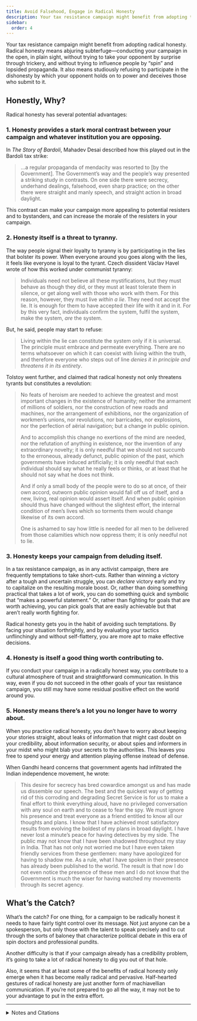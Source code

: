 ```yaml
---
title: Avoid Falsehood, Engage in Radical Honesty
description: Your tax resistance campaign might benefit from adopting the tactic of radical honesty.
sidebar:
  order: 4
---
```

Your tax resistance campaign might benefit from adopting radical honesty.
Radical honesty means abjuring subterfuge—conducting your campaign in the open, in plain sight, without trying to take your opponent by surprise through trickery, and without trying to influence people by “spin” and lopsided propaganda.
It also means studiously refusing to participate in the dishonesty by which your opponent holds on to power and deceives those who submit to it.

## Honestly, Why?

Radical honesty has several potential advantages:

### 1. Honesty provides a stark moral contrast between your campaign and whatever institution you are opposing.

In <i>The Story of Bardoli</i>, Mahadev Desai described how this played out in the Bardoli tax strike:

> …a regular propaganda of mendacity was resorted to [by the Government].
> The Government’s way and the people’s way presented a striking study in contrasts.
> On one side there were secrecy, underhand dealings, falsehood, even sharp practice; on the other there were straight and manly speech, and straight action in broad daylight.

This contrast can make your campaign more appealing to potential resisters and to bystanders, and can increase the morale of the resisters in your campaign.

### 2. Honesty itself is a threat to tyranny.

The way people signal their loyalty to tyranny is by participating in the lies that bolster its power.
When everyone around you goes along with the lies, it feels like everyone is loyal to the tyrant.
Czech dissident Václav Havel wrote of how this worked under communist tyranny:

> Individuals need not believe all these mystifications, but they must behave as though they did, or they must at least tolerate them in silence, or get along well with those who work with them.
> For this reason, however, they must live <em>within a lie</em>.
> They need not accept the lie.
> It is enough for them to have accepted their life with it and in it.
> For by this very fact, individuals confirm the system, fulfil the system, make the system, <em>are</em> the system.

But, he said, people may start to refuse:

> Living within the lie can constitute the system only if it is universal.
> The principle must embrace and permeate everything.
> There are no terms whatsoever on which it can coexist with living within the truth, and therefore everyone who steps out of line <em>denies it in principle and threatens it in its entirety</em>.

Tolstoy went further, and claimed that radical honesty not only threatens tyrants but constitutes a revolution:

> No feats of heroism are needed to achieve the greatest and most important changes in the existence of humanity; neither the armament of millions of soldiers, nor the construction of new roads and machines, nor the arrangement of exhibitions, nor the organization of workmen’s unions, nor revolutions, nor barricades, nor explosions, nor the perfection of aërial navigation; but a change in public opinion.
>
> And to accomplish this change no exertions of the mind are needed, nor the refutation of anything in existence, nor the invention of any extraordinary novelty; it is only needful that we should not succumb to the erroneous, already defunct, public opinion of the past, which governments have induced artificially; it is only needful that each individual should say what he really feels or thinks, or at least that he should not say what he does not think.
>
> And if only a small body of the people were to do so at once, of their own accord, outworn public opinion would fall off us of itself, and a new, living, real opinion would assert itself.
> And when public opinion should thus have changed without the slightest effort, the internal condition of men’s lives which so torments them would change likewise of its own accord.
>
> One is ashamed to say how little is needed for all men to be delivered from those calamities which now oppress them; it is only needful not to lie.

### 3. Honesty keeps your campaign from deluding itself.

In a tax resistance campaign, as in any activist campaign, there are frequently temptations to take short-cuts.
Rather than winning a victory after a tough and uncertain struggle, you can <em>declare</em> victory early and try to capitalize on the resulting morale boost.
Or, rather than doing something practical that takes a lot of work, you can do something quick and symbolic that “makes a powerful statement.”
Or, rather than fighting for goals that are worth achieving, you can pick goals that are easily achievable but that aren’t really worth fighting for.

Radical honesty gets you in the habit of avoiding such temptations.
By facing your situation forthrightly, and by evaluating your tactics unflinchingly and without self-flattery, you are more apt to make effective decisions.

### 4. Honesty is itself a good thing worth contributing to.

If you conduct your campaign in a radically honest way, you contribute to a cultural atmosphere of trust and straightforward communication.
In this way, even if you do not succeed in the other goals of your tax resistance campaign, you still may have some residual positive effect on the world around you.

### 5. Honesty means there’s a lot you no longer have to worry about.

When you practice radical honesty, you don’t have to worry about keeping your stories straight, about leaks of information that might cast doubt on your credibility, about information security, or about spies and informers in your midst who might blab your secrets to the authorities.
This leaves you free to spend your energy and attention playing offense instead of defense.

When Gandhi heard concerns that government agents had infiltrated the Indian independence movement, he wrote:

> This desire for secrecy has bred cowardice amongst us and has made us dissemble our speech.
> The best and the quickest way of getting rid of this corroding and degrading Secret Service is for us to make a final effort to think everything aloud, have no privileged conversation with any soul on earth and to cease to fear the spy.
> We must ignore his presence and treat everyone as a friend entitled to know all our thoughts and plans.
> I know that I have achieved most satisfactory results from evolving the boldest of my plans in broad daylight.
> I have never lost a minute’s peace for having detectives by my side.
> The public may not know that I have been shadowed throughout my stay in India.
> That has not only not worried me but I have even taken friendly services from these gentlemen: many have apologized for having to shadow me.
> As a rule, what I have spoken in their presence has already been published to the world.
> The result is that now I do not even notice the presence of these men and I do not know that the Government is much the wiser for having watched my movements through its secret agency.

## What’s the Catch?

What’s the catch?
For one thing, for a campaign to be radically honest it needs to have fairly tight control over its message.
Not just anyone can be a spokesperson, but only those with the talent to speak precisely and to cut through the sorts of baloney that characterize political debate in this era of spin doctors and professional pundits.

Another difficulty is that if your campaign already has a credibility problem, it’s going to take a lot of radical honesty to dig you out of that hole.

Also, it seems that at least some of the benefits of radical honesty only emerge when it has become really radical and pervasive.
Half-hearted gestures of radical honesty are just another form of machiavellian communication.
If you’re not prepared to go all the way, it may not be to your advantage to put in the extra effort.

<hr />

<details>
<summary>Notes and Citations</summary>

* Sissela Bok’s <i>Lying: Moral Choice in Public and Private Life</i> (1989) has some good food for thought on this subject.
  Bok thinks that there are some good excuses for lying, but that in general people tend to be far too willing to justify lies, and that their justifications typically don’t stand up to scrutiny.
  Even the more sophisticated ethical defenses of lying tend to look only at the isolated instance of the particular lie and its effect on the person or persons being directly deceived.
  Bok makes a good case for why we also need to take into account the effects of the lie on the character of the liar, on the culture of communication and trust, and on bystanders.
* It’s not just activist campaigns that can suffer from self-delusion, of course.
  For example, during the Vietnam war, war-theorists working for the United States government cleverly created simulations and projections for victory using the best data they had at their disposal—but this data was being systematically falsified by other elements of the government who were using deceit tactically as their own best guess as how to win the war.
  In this way these lies doubled-back and amplified the defeat and shame of the American war on Vietnam.
* Desai, Mahadev <i>The Story of Bardoli</i> (1929) p. 94.
* Havel, Václav “The Power of the Powerless” (1978).
* Tolstoy, Leo <i>Patriotism and Christianity</i> (1896) pp. 48–49.
* Another good essay on this theme is Alexander Solzhenitsyn’s “Not To Live By Falsehood” (1974).

</details>

